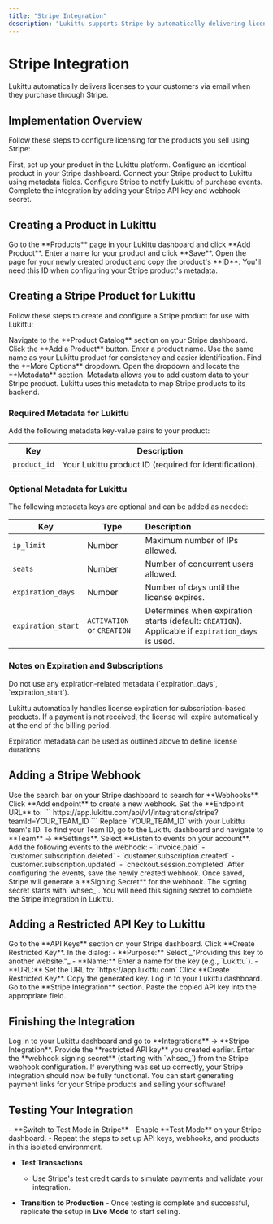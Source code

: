 ```yaml
---
title: "Stripe Integration"
description: "Lukittu supports Stripe by automatically delivering licenses to customers via email upon purchase."
---
```


# Stripe Integration

<Note>
    Lukittu automatically delivers licenses to your customers via email when
    they purchase through Stripe.
</Note>

## Implementation Overview

Follow these steps to configure licensing for the products you sell using Stripe:

<Steps>
    <Step title="Create a product in Lukittu">
        First, set up your product in the Lukittu platform.
    </Step>
    <Step title="Create the same product in Stripe">
        Configure an identical product in your Stripe dashboard.
    </Step>
    <Step title="Add custom metadata attributes">
        Connect your Stripe product to Lukittu using metadata fields.
    </Step>
    <Step title="Set up a webhook endpoint">
        Configure Stripe to notify Lukittu of purchase events.
    </Step>
    <Step title="Add API credentials to Lukittu">
        Complete the integration by adding your Stripe API key and webhook
        secret.
    </Step>
</Steps>

## Creating a Product in Lukittu

<Steps>
    <Step title="Navigate to Products">
        Go to the **Products** page in your Lukittu dashboard and click **Add
        Product**.
    </Step>
    <Step title="Add product details">
        Enter a name for your product and click **Save**.
    </Step>
    <Step title="Get the product ID">
        Open the page for your newly created product and copy the product's
        **ID**.
        <Tip>
            You'll need this ID when configuring your Stripe product's metadata.
        </Tip>
    </Step>
</Steps>

## Creating a Stripe Product for Lukittu

Follow these steps to create and configure a Stripe product for use with Lukittu:

<Steps>
    <Step title="Access the Stripe Dashboard">
        Navigate to the **Product Catalog** section on your Stripe dashboard.
    </Step>
    <Step title="Add a Product">
        Click the **Add a Product** button. Enter a product name.
        <Tip>
            Use the same name as your Lukittu product for consistency and easier
            identification.
        </Tip>
    </Step>
    <Step title="Locate Metadata Options">
        Find the **More Options** dropdown. Open the dropdown and locate the
        **Metadata** section.
        <Note>
            Metadata allows you to add custom data to your Stripe product.
            Lukittu uses this metadata to map Stripe products to its backend.
        </Note>
    </Step>
</Steps>

### Required Metadata for Lukittu

Add the following metadata key-value pairs to your product:

| **Key**      | **Description**                                        |
| ------------ | ------------------------------------------------------ |
| `product_id` | Your Lukittu product ID (required for identification). |

### Optional Metadata for Lukittu

The following metadata keys are optional and can be added as needed:

| **Key**            | **Type**                   | **Description**                                                                                   |
| ------------------ | -------------------------- | :------------------------------------------------------------------------------------------------ |
| `ip_limit`         | Number                     | Maximum number of IPs allowed.                                                                    |
| `seats`            | Number                     | Number of concurrent users allowed.                                                               |
| `expiration_days`  | Number                     | Number of days until the license expires.                                                         |
| `expiration_start` | `ACTIVATION` or `CREATION` | Determines when expiration starts (default: `CREATION`). Applicable if `expiration_days` is used. |

### Notes on Expiration and Subscriptions

<Accordion title="Subscription-Based Products">
  Do not use any expiration-related metadata (`expiration_days`, `expiration_start`).

Lukittu automatically handles license expiration for subscription-based products. If a payment is not received, the license will expire automatically at the end of the billing period.

</Accordion>

<Accordion title="One-Time Payment Products">
    Expiration metadata can be used as outlined above to define license
    durations.
</Accordion>

## Adding a Stripe Webhook

<Steps>
    <Step title="Search for Webhooks">
        Use the search bar on your Stripe dashboard to search for **Webhooks**.
    </Step>
    <Step title="Create a New Event Destination">
        Click **Add endpoint** to create a new webhook. Set the **Endpoint
        URL** to: 
        ```
        https://app.lukittu.com/api/v1/integrations/stripe?teamId=YOUR_TEAM_ID
        ```
        Replace `YOUR_TEAM_ID` with your Lukittu team's ID.
        <Info>
            To find your Team ID, go to the Lukittu dashboard and navigate to
            **Team** → **Settings**.
        </Info>
    </Step>
    <Step title="Configure Webhook Events">
        Select **Listen to events on your account**. Add the following
        events to the webhook:
        - `invoice.paid`
        - `customer.subscription.deleted`
        - `customer.subscription.created`
        - `customer.subscription.updated`
        - `checkout.session.completed`
    </Step>
    <Step title="Save the Webhook">
        After configuring the events, save the newly created webhook.
    </Step>
    <Step title="Retrieve the Webhook Signing Secret">
        Once saved, Stripe will generate a **Signing Secret** for the webhook.
        <Note>
            The signing secret starts with `whsec_`. You will need this signing
            secret to complete the Stripe integration in Lukittu.
        </Note>
    </Step>
</Steps>

## Adding a Restricted API Key to Lukittu

<Steps>
    <Step title="Navigate to API Keys in Stripe">
        Go to the **API Keys** section on your Stripe dashboard.
    </Step>
    <Step title="Create a New Restricted Key">
        Click **Create Restricted Key**. In the dialog:
        - **Purpose:** Select _"Providing this key to another website."_
        - **Name:** Enter a name for the key (e.g., `Lukittu`).
        - **URL:** Set the URL to: `https://app.lukittu.com`
    </Step>
    <Step title="Create and Copy the Key">
        Click **Create Restricted Key**. Copy the generated key.
    </Step>
    <Step title="Add the Key to Lukittu">
        Log in to your Lukittu dashboard. Go to the **Stripe Integration**
        section. Paste the copied API key into the appropriate field.
    </Step>
</Steps>

## Finishing the Integration

<Steps>
    <Step title="Navigate to the Integrations Section">
        Log in to your Lukittu dashboard and go to **Integrations** → **Stripe
        Integration**.
    </Step>
    <Step title="Enter API Key and Webhook Signing Secret">
        Provide the **restricted API key** you created earlier. Enter the
        **webhook signing secret** (starting with `whsec_`) from the Stripe
        webhook configuration.
    </Step>
    <Step title="Verify the Integration">
        If everything was set up correctly, your Stripe integration should now
        be fully functional. You can start generating payment links for your
        Stripe products and selling your software!
    </Step>
</Steps>

## Testing Your Integration

<Accordion title="Optional Testing Procedure (Recommended)">
  - **Switch to Test Mode in Stripe**
    - Enable **Test Mode** on your Stripe dashboard.
    - Repeat the steps to set up API keys, webhooks, and products in this isolated environment.

-   **Test Transactions**

    -   Use Stripe's test credit cards to simulate payments and validate your integration.

-   **Transition to Production** - Once testing is complete and successful, replicate the setup in **Live Mode** to start selling.
</Accordion>
